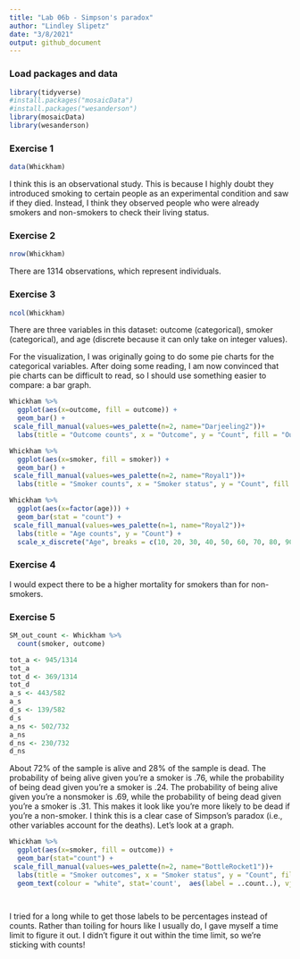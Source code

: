 ```yaml
---
title: "Lab 06b - Simpson's paradox"
author: "Lindley Slipetz"
date: "3/8/2021"
output: github_document
---
```


### Load packages and data

```r
library(tidyverse) 
#install.packages("mosaicData")
#install.packages("wesanderson")
library(mosaicData) 
library(wesanderson)
```

### Exercise 1

```r
data(Whickham)
```
I think this is an observational study. This is because I highly doubt they introduced smoking to certain people as an experimental condition and saw if they died. Instead, I think they observed people who were already smokers and non-smokers to check their living status.

### Exercise 2


```r
nrow(Whickham)
```
There are 1314 observations, which represent individuals.

### Exercise 3


```r
ncol(Whickham)
```
There are three variables in this dataset: outcome (categorical), smoker (categorical), and age (discrete because it can only take on integer values).

For the visualization, I was originally going to do some pie charts for the categorical variables. After doing some reading, I am now convinced that pie charts can be difficult to read, so I should use something easier to compare: a bar graph.

```r
Whickham %>%
  ggplot(aes(x=outcome, fill = outcome)) +
  geom_bar() +
 scale_fill_manual(values=wes_palette(n=2, name="Darjeeling2"))+
  labs(title = "Outcome counts", x = "Outcome", y = "Count", fill = "Outcome")
```
```r
Whickham %>%
  ggplot(aes(x=smoker, fill = smoker)) +
  geom_bar() +
 scale_fill_manual(values=wes_palette(n=2, name="Royal1"))+
  labs(title = "Smoker counts", x = "Smoker status", y = "Count", fill = "Smoker status")
```
```r
Whickham %>%
  ggplot(aes(x=factor(age))) +
  geom_bar(stat = "count") +
 scale_fill_manual(values=wes_palette(n=1, name="Royal2"))+
  labs(title = "Age counts", y = "Count") +
  scale_x_discrete("Age", breaks = c(10, 20, 30, 40, 50, 60, 70, 80, 90, 100), labels = c("10", "20", "30", "40", "50", "60", "70", "80", "90", "100"))
```

### Exercise 4

I would expect there to be a higher mortality for smokers than for non-smokers.

### Exercise 5

```r
SM_out_count <- Whickham %>%
  count(smoker, outcome)
```

```r
tot_a <- 945/1314
tot_a
tot_d <- 369/1314
tot_d
a_s <- 443/582
a_s
d_s <- 139/582
d_s
a_ns <- 502/732
a_ns
d_ns <- 230/732
d_ns

```
About 72% of the sample is alive and 28% of the sample is dead. The probability of being alive given you're a smoker is .76, while the probability of being dead given you're a smoker is .24. The probability of being alive given you're a nonsmoker is .69, while the probability of being dead given you're a smoker is .31. This makes it look like you're more likely to be dead if you're a non-smoker. I think this is a clear case of Simpson's paradox (i.e., other variables account for the deaths). Let's look at a graph.



```r
Whickham %>%
  ggplot(aes(x=smoker, fill = outcome)) +
  geom_bar(stat="count") +
 scale_fill_manual(values=wes_palette(n=2, name="BottleRocket1"))+
  labs(title = "Smoker outcomes", x = "Smoker status", y = "Count", fill = "Outcome") +
  geom_text(colour = "white", stat='count',  aes(label = ..count..), vjust = 2)

  
```
I tried for a long while to get those labels to be percentages instead of counts. Rather than toiling for hours like I usually do, I gave myself a time limit to figure it out. I didn't figure it out within the time limit, so we're sticking with counts!
  
